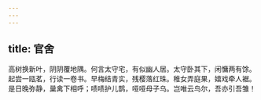 ```yaml
---
---
---
```

title: 官舍
---



高树换新叶，阴阴覆地隅。何言太守宅，有似幽人居。太守卧其下，闲慵两有馀。起尝一瓯茗，行读一卷书。早梅结青实，残樱落红珠。稚女弄庭果，嬉戏牵人裾。是日晚弥静，巢禽下相呼；啧啧护儿鹊，哑哑母子乌。岂唯云鸟尔，吾亦引吾雏！